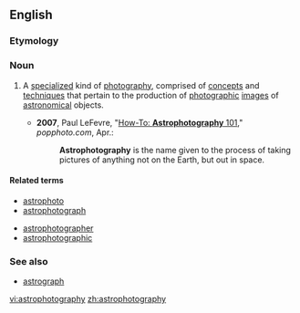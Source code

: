 ==English==
{{wikipedia}}
===Etymology===
{{prefix|astro|photography}}

===Noun===
{{en-noun|-}}

# {{astronomy|photography}} A [[specialize]]d kind of [[photography]], comprised of [[concept]]s and [[technique]]s that pertain to the production of [[photographic]] [[images]] of [[astronomical]] objects.
#* '''2007''', Paul LeFevre, "[http://www.popphoto.com/popularphotographyfeatures/4064/how-to-astrophotography-101.html How-To: '''Astrophotography''' 101]," ''popphoto.com'', Apr.: 
#*: '''Astrophotography''' is the name given to the process of taking pictures of anything not on the Earth, but out in space.

====Related terms====
{{rel-top|Terms related to ''astrophotography''}}
* [[astrophoto]]
* [[astrophotograph]]
{{rel-mid}}
* [[astrophotographer]]
* [[astrophotographic]]
{{rel-bottom}}

===See also===
* [[astrograph]]

[[vi:astrophotography]]
[[zh:astrophotography]]
